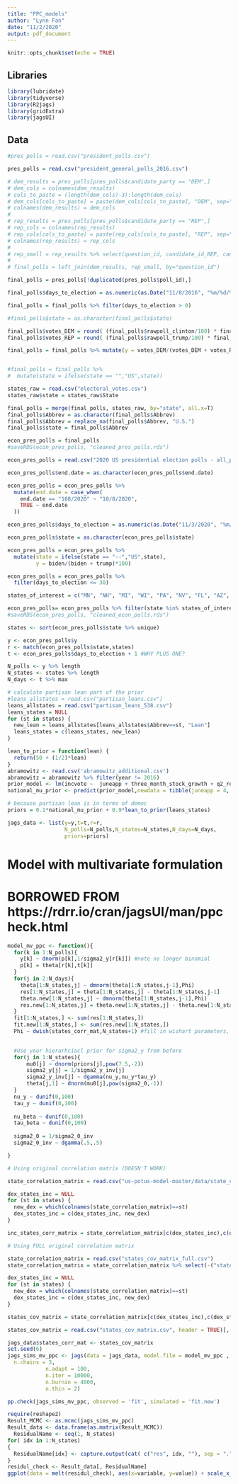 ```yaml
---
title: "PPC_models"
author: "Lynn Fan"
date: "11/2/2020"
output: pdf_document
---
```


```r
knitr::opts_chunk$set(echo = TRUE)
```

## Libraries

```r
library(lubridate)
library(tidyverse)
library(R2jags)
library(gridExtra)
library(jagsUI)
```

## Data

```r

#pres_polls = read.csv("president_polls.csv")

pres_polls = read.csv("president_general_polls_2016.csv")

# dem_results = pres_polls[pres_polls$candidate_party == "DEM",]
# dem_cols = colnames(dem_results)
# cols_to_paste = (length(dem_cols)-3):length(dem_cols)
# dem_cols[cols_to_paste] = paste(dem_cols[cols_to_paste], "DEM", sep="_")
# colnames(dem_results) = dem_cols
# 
# rep_results = pres_polls[pres_polls$candidate_party == "REP",]
# rep_cols = colnames(rep_results)
# rep_cols[cols_to_paste] = paste(rep_cols[cols_to_paste], "REP", sep="_")
# colnames(rep_results) = rep_cols
# 
# rep_small = rep_results %>% select(question_id, candidate_id_REP, candidate_name_REP, pct_REP)
# 
# final_polls = left_join(dem_results, rep_small, by="question_id")

final_polls = pres_polls[!duplicated(pres_polls$poll_id),]

final_polls$days_to_election = as.numeric(as.Date("11/8/2016", "%m/%d/%y")-as.Date(final_polls$enddate, "%m/%d/%y"))

final_polls = final_polls %>% filter(days_to_election > 0)

#final_polls$state = as.character(final_polls$state)

final_polls$votes_DEM = round( (final_polls$rawpoll_clinton/100) * final_polls$samplesize)
final_polls$votes_REP = round( (final_polls$rawpoll_trump/100) * final_polls$samplesize)

final_polls = final_polls %>% mutate(y = votes_DEM/(votes_DEM + votes_REP)*100)


#final_polls = final_polls %>%
#  mutate(state = ifelse(state == "","US",state))

states_raw = read.csv("electoral_votes.csv")
states_raw$state = states_raw$State

final_polls = merge(final_polls, states_raw, by="state", all.x=T)
final_polls$Abbrev = as.character(final_polls$Abbrev)
final_polls$Abbrev = replace_na(final_polls$Abbrev, "U.S.")
final_polls$state = final_polls$Abbrev

econ_pres_polls = final_polls
#saveRDS(econ_pres_polls, "cleaned_pres_polls.rds")
```

```r

econ_pres_polls = read.csv("2020 US presidential election polls - all_polls.csv")

econ_pres_polls$end.date = as.character(econ_pres_polls$end.date)

econ_pres_polls = econ_pres_polls %>%
  mutate(end.date = case_when(
    end.date == "108/2020" ~ "10/8/2020",
    TRUE ~ end.date
  ))

econ_pres_polls$days_to_election = as.numeric(as.Date("11/3/2020", "%m/%d/%y")-as.Date(econ_pres_polls$end.date, "%m/%d/%y"))

econ_pres_polls$state = as.character(econ_pres_polls$state)

econ_pres_polls = econ_pres_polls %>%
  mutate(state = ifelse(state == "--","US",state),
         y = biden/(biden + trump)*100)

```

```r
econ_pres_polls = econ_pres_polls %>%
  filter(days_to_election <= 30)

states_of_interest = c("MN", "NH", "MI", "WI", "PA", "NV", "FL", "AZ", "NC", "GA", "IA", "OH", "TX")

econ_pres_polls= econ_pres_polls %>% filter(state %in% states_of_interest)
#saveRDS(econ_pres_polls, "cleaned_econ_polls.rds")
```

```r
states <- sort(econ_pres_polls$state %>% unique)

y <- econ_pres_polls$y
r <- match(econ_pres_polls$state,states)
t <- econ_pres_polls$days_to_election + 1 #WHY PLUS ONE?

N_polls <- y %>% length
N_states <- states %>% length
N_days <- t %>% max

# calculate partisan lean part of the prior
#leans_allstates = read.csv("partisan_leans.csv")
leans_allstates = read.csv("partisan_leans_538.csv")
leans_states = NULL
for (st in states) {
  new_lean = leans_allstates[leans_allstates$Abbrev==st, "Lean"]
  leans_states = c(leans_states, new_lean)
}

lean_to_prior = function(lean) {
  return(50 + (1/2)*lean)
}
abramowitz <- read.csv('abramowitz_additional.csv')
abramowitz = abramowitz %>% filter(year != 2016)
prior_model <- lm(incvote ~  juneapp + three_month_stock_growth + q2_real_income_growth, data = abramowitz)
national_mu_prior <- predict(prior_model,newdata = tibble(juneapp = 4, three_month_stock_growth = 0.003383248, q2_real_income_growth = 1.8))
```


```r
# because partisan lean is in terms of democ
priors = 0.1*national_mu_prior + 0.9*lean_to_prior(leans_states)

jags_data <- list(y=y,t=t,r=r,
                  N_polls=N_polls,N_states=N_states,N_days=N_days,
                  priors=priors)
```


# Model with multivariate formulation

# BORROWED FROM https://rdrr.io/cran/jagsUI/man/ppcheck.html

```r
model_mv_ppc <- function(){
  for(k in 1:N_polls){
    y[k] ~ dnorm(p[k],1/sigma2_y[r[k]]) #note no longer binomial
    p[k] = theta[r[k],t[k]]
  }
  for(j in 2:N_days){
    theta[1:N_states,j] ~ dmnorm(theta[1:N_states,j-1],Phi)
    res[1:N_states,j] = theta[1:N_states,j] - theta[1:N_states,j-1]
    theta.new[1:N_states,j] ~ dmnorm(theta[1:N_states,j-1],Phi)
    res.new[1:N_states,j] = theta.new[1:N_states,j] - theta.new[1:N_states,j-1]
  }
  fit[1:N_states,] <- sum(res[1:N_states,])
  fit.new[1:N_states,] <- sum(res.new[1:N_states,])
  Phi ~ dwish(states_corr_mat,N_states+1) #fill in wishart parameters, google JAGS wishart distribution should turn it up
  

  #Use your hierarhciacl prior for sigma2_y from before 
  for(j in 1:N_states){
      mu0[j] ~ dnorm(priors[j],pow(7.5,-2))
      sigma2_y[j] = 1/sigma2_y_inv[j]
      sigma2_y_inv[j] ~ dgamma(nu_y,nu_y*tau_y) 
      theta[j,1] ~ dnorm(mu0[j],pow(sigma2_0,-1))
  }
  nu_y ~ dunif(0,100)
  tau_y ~ dunif(0,100)
  
  nu_beta ~ dunif(0,100)
  tau_beta ~ dunif(0,100)
  
  sigma2_0 = 1/sigma2_0_inv
  sigma2_0_inv ~ dgamma(.5,.5)

}
```

```r
# Using original correlation matrix (DOESN'T WORK)

state_correlation_matrix = read.csv("us-potus-model-master/data/state_correlation_matrix.csv")

dex_states_inc = NULL
for (st in states) {
  new_dex = which(colnames(state_correlation_matrix)==st)
  dex_states_inc = c(dex_states_inc, new_dex)
}

inc_states_corr_matrix = state_correlation_matrix[c(dex_states_inc),c(dex_states_inc)]
```

```r
# Using FULL original correlation matrix

state_correlation_matrix = read.csv("states_cov_matrix_full.csv")
state_correlation_matrix = state_correlation_matrix %>% select(-("state"))

dex_states_inc = NULL
for (st in states) {
  new_dex = which(colnames(state_correlation_matrix)==st)
  dex_states_inc = c(dex_states_inc, new_dex)
}

states_cov_matrix = state_correlation_matrix[c(dex_states_inc),c(dex_states_inc)]
```


```r
states_cov_matrix = read.csv("states_cov_matrix.csv", header = TRUE)[,-1]
```

```r
jags_data$states_corr_mat <- states_cov_matrix
set.seed(6)  
jags_sims_mv_ppc <- jags(data = jags_data, model.file = model_mv_ppc , parameters.to.save = c("theta","Sigma","p","sigma2_y","res","fit","fit.new"),
  n.chains = 3,
            n.adapt = 100,
            n.iter = 10000,
            n.burnin = 4000,
            n.thin = 2)
```

```r
pp.check(jags_sims_mv_ppc, observed = 'fit', simulated = 'fit.new')
```

```r
require(reshape2)
Result_MCMC <- as.mcmc(jags_sims_mv_ppc)
Result_data <- data.frame(as.matrix(Result_MCMC))
  ResidualName <- seq(1, N_states)
for( idx in 1:N_states)
{
  ResidualName[idx] <- capture.output(cat( c("res", idx, ""), sep = "."))
}
residul_check <- Result_data[, ResidualName]
ggplot(data = melt(residul_check), aes(x=variable, y=value)) + scale_x_discrete(breaks = c()) + geom_boxplot(aes(fill=variable), outlier.size = 0.1) + theme(legend.position = "none") + labs(y = "Residuals", x = "Observation", title = "Boxplot of Residuals")
```

